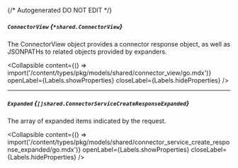 {/* Autogenerated DO NOT EDIT  */}

##### `ConnectorView` *{`*shared.ConnectorView`}*
The ConnectorView object provides a connector response object, as well as JSONPATHs to related objects provided by expanders.

<Collapsible content={() => import('/content/types/pkg/models/shared/connector_view/go.mdx')} openLabel={Labels.showProperties} closeLabel={Labels.hideProperties} />


---
##### `Expanded` *{`[]shared.ConnectorServiceCreateResponseExpanded`}*
The array of expanded items indicated by the request.

<Collapsible content={() => import('/content/types/pkg/models/shared/connector_service_create_response_expanded/go.mdx')} openLabel={Labels.showProperties} closeLabel={Labels.hideProperties} />



